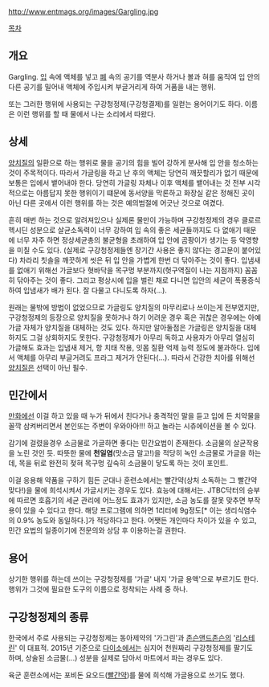 http://www.entmags.org/images/Gargling.jpg

[[목차]]

== 개요 ==
Gargling. [[입]] 속에 액체를 넣고 [[폐]] 속의 공기를 역분사 하거나 볼과 혀를 움직여 입 안의 다른 공기를 밀어내 액체에 주입시켜 부글거리게 하여 거품을 내는 행위.

또는 그러한 행위에 사용되는 구강청정제(구강청결제)를 일컫는 용어이기도 하다. 이름은 이런 행위를 할 때 물에서 나는 소리에서 따왔다.

== 상세 ==
[[양치질]]의 일환으로 하는 행위로 물을 공기의 힘을 빌어 강하게 분사해 입 안을 청소하는 것이 주목적이다. 따라서 가글링을 하고 난 후의 액체는 당연히 깨끗할리가 없기 때문에 보통은 입에서 뱉어내야 한다. 당연히 가글링 자체나 이후 액체를 뱉어내는 것 전부 시각적으로는 아름답지 못한 행위이기 떄문에 동서양을 막론하고 화장실 같은 정해진 곳이 아닌 다른 곳에서 이런 행위를 하는 것은 예의범절에 어긋난 것으로 여겼다.

흔히 매번 하는 것으로 알려져있으나 실제론 물만이 가능하며 구강청정제의 경우 클로르헥시딘 성분으로 살균소독력이 너무 강하여 입 속의 좋은 세균들까지도 다 없애기 때문에 너무 자주 하면 정상세균총의 불균형을 초래하여 입 안에 곰팡이가 생기는 등 악영향을 미칠 수도 있다. (실제로 구강청정제들엔 장기간 사용은 좋지 않다는 경고문이 붙어있다) 차라리 칫솔을 깨끗하게 씻은 뒤 입 안을 가볍게 한번 더 닦아주는 것이 좋다. 입냄새를 없애기 위해선 가글보다 혓바닥을 목구멍 부분까지(헛구역질이 나는 지점까지) 꼼꼼히 닦아주는 것이 좋다. 그리고 평상시에 입을 벌린 채로 다니면 입안의 세균이 폭풍증식하여 입냄새가 배가 된다. 잘 다물고 다니도록 하자(...).

원래는 물밖에 방법이 없었으므로 가글링도 양치질의 마무리로나 쓰이는게 전부였지만, 구강청정제의 등장으로 양치질을 못하거나 하기 어려운 경우 혹은 귀찮은 경우에는 아예 가글 자체가 양치질을 대체하는 것도 있다. 하지만 알아둘점은 가글링은 양치질을 대체하지도 그걸 상회하지도 못한다. 구강청정제가 아무리 독하고 사용자가 아무리 열심히 가글해도 효과는 입냄새 제거, 항 치태 작용, 잇몸 질환 억제 능력 정도에 불과하다. 입에서 액체를 아무리 부글거려도 프라그 제거가 안된다(...). 따라서 건강한 치아를 위해선 [[양치질]]은 선택이 아닌 필수.

== 민간에서 ==
[[만화]]에선 이걸 하고 있을 때 누가 뒤에서 친다거나 충격적인 말을 듣고 입에 든 치약물을 꼴깍 삼켜버리면서 본인또는 주변이 우와아아!!! 하고 놀라는 시츄에이션을 볼 수 있다.

감기에 걸렸을경우 소금물로 가글하면 좋다는 민간요법이 존재한다. 소금물의 살균작용을 노린 것인 듯. 따뜻한 물에 '''천일염'''(맛소금 말고!)을 적당히 녹인 소금물로 가글을 하는데, 목을 뒤로 완전히 젖혀 목구멍 깊숙히 소금물이 닿도록 하는 것이 포인트.

이걸 응용해 약품을 구하기 힘든 군대나 훈련소에서는 빨간약(상처 소독하는 그 빨간약 맞다!)을 물에 희석시켜서 가글시키는 경우도 있다. 효능에 대해서는. JTBC닥터의 승부에 따르면 호흡기의 세균 관리에 어느정도 효과가 있지만, 소금 농도를 잘못 맞추면 부작용이 있을 수 있다고 한다. 해당 프로그램에 의하면 1리터에 9g정도[* 이는 생리식염수의 0.9% 농도와 동일하다.]가 적당하다고 한다. 어쨋든 개인마다 차이가 있을 수 있고, 민간 요법의 일종이기에 전문의와 상담 후 이용하는걸 권한다.

== 용어 ==
상기한 행위를 하는데 쓰이는 구강청정제를 '가글' 내지 '가글 용액'으로 부르기도 한다. 행위가 그것에 필요한 도구의 이름으로 정착되는 사례 중 하나.

== 구강청정제의 종류 ==
한국에서 주로 사용되는 구강청정제는 동아제약의 '가그린'과 [[존슨앤드존슨]]의 '[[리스테린]]' 이 대표적. 2015년 기준으로 [[다이소]]에서는 심지어 천원짜리 구강청정제를 팔기도 하며, 상술된 소금물(…) 성분을 실제로 담아서 마트에서 파는 경우도 있다.

육군 훈련소에서는 포비돈 요오드([[빨간약]])를 물에 희석해 가글용으로 쓰기도 했다.
